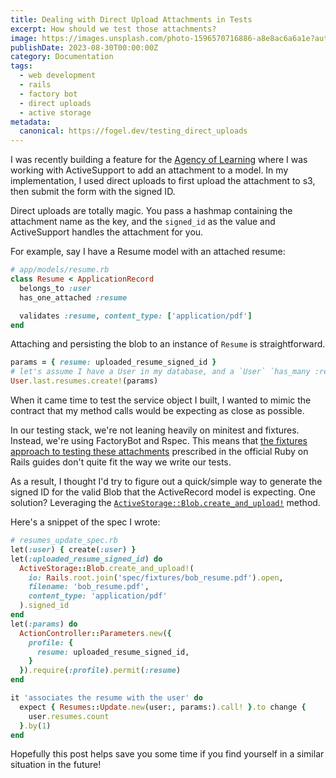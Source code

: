```yaml
---
title: Dealing with Direct Upload Attachments in Tests
excerpt: How should we test those attachments?
image: https://images.unsplash.com/photo-1596570716886-a8e8ac6a6a1e?auto=format&fit=crop&w=500&q=60
publishDate: 2023-08-30T00:00:00Z
category: Documentation
tags:
  - web development
  - rails
  - factory bot
  - direct uploads
  - active storage
metadata:
  canonical: https://fogel.dev/testing_direct_uploads
---
```


I was recently building a feature for the [Agency of Learning](https://agencyoflearning.com/) where I was working with ActiveSupport to add an attachment to a model. In my implementation, I used direct uploads to first upload the attachment to s3, then submit the form with the signed ID.

Direct uploads are totally magic. You pass a hashmap containing the attachment name as the key, and the `signed_id` as the value and ActiveSupport handles the attachment for you.

For example, say I have a Resume model with an attached resume:

```ruby
# app/models/resume.rb
class Resume < ApplicationRecord
  belongs_to :user
  has_one_attached :resume

  validates :resume, content_type: ['application/pdf']
end
```

Attaching and persisting the blob to an instance of `Resume` is straightforward.

```ruby
params = { resume: uploaded_resume_signed_id }
# let's assume I have a User in my database, and a `User` `has_many :resumes`
User.last.resumes.create!(params)
```

When it came time to test the service object I built, I wanted to mimic the contract that my method calls would be expecting as close as possible.

In our testing stack, we're not leaning heavily on minitest and fixtures. Instead, we're using FactoryBot and Rspec. This means that [the fixtures approach to testing these attachments](https://guides.rubyonrails.org/active_storage_overview.html#testing) prescribed in the official Ruby on Rails guides don't quite fit the way we write our tests.

As a result, I thought I'd try to figure out a quick/simple way to generate the signed ID for the valid Blob that the ActiveRecord model is expecting. One solution? Leveraging the [`ActiveStorage::Blob.create_and_upload!`](https://api.rubyonrails.org/v7.0.7.2/classes/ActiveStorage/Blob.html#method-c-create_and_upload-21) method.

Here's a snippet of the spec I wrote:

```ruby
# resumes_update_spec.rb
let(:user) { create(:user) }
let(:uploaded_resume_signed_id) do
  ActiveStorage::Blob.create_and_upload!(
    io: Rails.root.join('spec/fixtures/bob_resume.pdf').open,
    filename: 'bob_resume.pdf',
    content_type: 'application/pdf'
  ).signed_id
end
let(:params) do
  ActionController::Parameters.new({
    profile: {
      resume: uploaded_resume_signed_id,
    }
  }).require(:profile).permit(:resume)
end

it 'associates the resume with the user' do
  expect { Resumes::Update.new(user:, params:).call! }.to change {
    user.resumes.count
  }.by(1)
end
```

Hopefully this post helps save you some time if you find yourself in a similar situation in the future!

